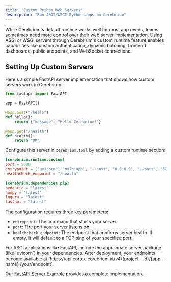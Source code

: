 ```yaml
---
title: "Custom Python Web Servers"
description: "Run ASGI/WSGI Python apps on Cerebrium"
---
```


While Cerebrium's default runtime works well for most app needs, teams sometimes need more control over their web server implementation. Using ASGI or WSGI servers through Cerebrium's custom runtime feature enables capabilities like custom authentication, dynamic batching, frontend dashboards, public endpoints, and WebSocket connections.

## Setting Up Custom Servers

Here's a simple FastAPI server implementation that shows how custom servers work in Cerebrium:

```python
from fastapi import FastAPI

app = FastAPI()

@app.post("/hello")
def hello():
    return {"message": "Hello Cerebrium!"}

@app.get("/health")
def health():
    return "OK"
```

Configure this server in `cerebrium.toml` by adding a custom runtime section:

```toml
[cerebrium.runtime.custom]
port = 5000
entrypoint = ["uvicorn", "main:app", "--host", "0.0.0.0", "--port", "5000"]
healthcheck_endpoint = "/health"

[cerebrium.dependencies.pip]
pydantic = "latest"
numpy = "latest"
loguru = "latest"
fastapi = "latest"
```

The configuration requires three key parameters:

- `entrypoint`: The command that starts your server.
- `port`: The port your server listens on.
- `healthcheck_endpoint`: The endpoint that confirms server health. If empty, it will default to a TCP ping of your specified port.

<Info>
  For ASGI applications like FastAPI, include the appropriate server package
  (like `uvicorn`) in your dependencies. After deployment, your endpoints become
  available at `https://api.cortex.cerebrium.ai/v4/{project - id}/{app - name}
  /your/endpoint`.
</Info>

Our [FastAPI Server Example](https://github.com/CerebriumAI/examples) provides a complete implementation.

